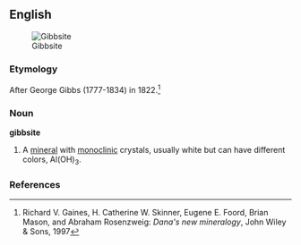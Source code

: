 ==English==
[[Image:Gibbsite Aluminum hydroxide Minas Gerais, Brazil 2998.jpg|thumb|Gibbsite]]

===Etymology===

After George Gibbs (1777-1834) in 1822.<ref>Richard V. Gaines, H. Catherine W. Skinner, Eugene E. Foord, Brian Mason, and Abraham Rosenzweig: ''Dana's new mineralogy'', John Wiley & Sons, 1997</ref>

===Noun===
'''gibbsite'''

#{{mineralogy}} A [[mineral]] with [[monoclinic]] crystals, usually white but can have different colors, Al(OH)<sub>3</sub>.

===References===
<references/>